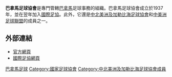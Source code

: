 {{國家足協
|Name               = 巴拿馬足球協會 
|Logo               = <!-- 檔案不存在 Panama FA.png -->
|Founded            = 1937年
|FIFA affiliation   = 1938年
|Region             = [[中北美洲及加勒比海足球協會|中北美洲及加勒比海足球協會]]
|Region affiliation = 1961年
|Subregion             = [[中美洲足球聯盟|中美洲足球聯盟]]
|Subregion affiliation = ?
|President          = Pedro Chaluja Arauz
}}

'''巴拿馬足球協會'''是專門管轄[[巴拿馬|巴拿馬]]足球事務的組織。巴拿馬足球協會成立於1937年，並在翌年加入[[國際足協|國際足協]]。此外，它還是[[中北美洲及加勒比海足球協會|中北美洲及加勒比海足球協會]]和[[中美洲足球聯盟|中美洲足球聯盟]]的成員之一。

==外部連結==
* [http://www.fepafut.com/ 官方網頁] {{Wayback|url=http://www.fepafut.com/ |date=20160504204822 }}
* [http://www.fifa.com/associations/association=pan/index.html 國際足協網頁] {{Wayback|url=http://www.fifa.com/associations/association=pan/index.html |date=20171016052051 }}

{{中北美洲及加勒比海足球協會成員}}

[[Category:巴拿馬足球|]]
[[Category:國家足球協會|Category:國家足球協會]]
[[Category:中北美洲及加勒比海足球協會成員|Category:中北美洲及加勒比海足球協會成員]]
